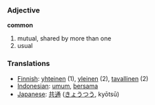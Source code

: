 === Adjective ===
'''common'''

# mutual, shared by more than one
# usual

=== Translations ===
*[[Finnish]]: [[yhteinen]] (1), [[yleinen]] (2), [[tavallinen]] (2)
*[[Indonesian]]: [[umum]], [[sama|bersama]]
*[[Japanese]]: [[共通]] ([[きょうつう]], kyōtsū)